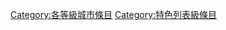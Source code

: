 {{catmore1|[[Wikipedia:城市专题|Wikipedia:城市专题]]}}
{{Articles by Quality| topic=城市|project=城市|format=TOC}}
{{Wikipedia category}}
{{emptycat}}
[[Category:各等級城市條目|Category:各等級城市條目]]
[[Category:特色列表級條目|Category:特色列表級條目]]